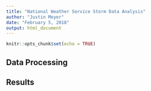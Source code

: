 ```yaml
---
title: "National Weather Service Storm Data Analysis"
author: "Justin Meyer"
date: "February 5, 2018"
output: html_document
---
```


```r
knitr::opts_chunk$set(echo = TRUE)
```

## Data Processing


## Results

